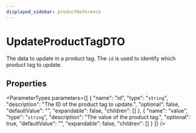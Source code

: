 ```yaml
---
displayed_sidebar: productReference
---
```



# UpdateProductTagDTO

The data to update in a product tag. The `id` is used to identify which product tag to update.

## Properties

<ParameterTypes parameters={[
  {
    "name": "id",
    "type": "`string`",
    "description": "The ID of the product tag to update.",
    "optional": false,
    "defaultValue": "",
    "expandable": false,
    "children": []
  },
  {
    "name": "value",
    "type": "`string`",
    "description": "The value of the product tag.",
    "optional": true,
    "defaultValue": "",
    "expandable": false,
    "children": []
  }
]} />
